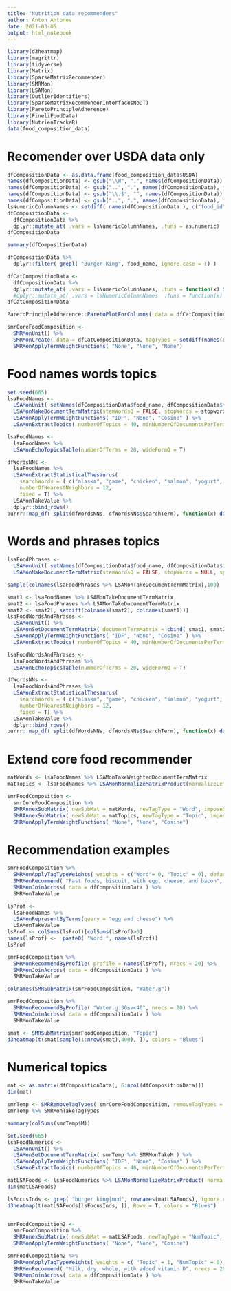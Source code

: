 ```yaml
---
title: "Nutrition data recommenders"
author: Anton Antonov
date: 2021-03-05
output: html_notebook
---
```


```r
library(d3heatmap)
library(magrittr)
library(tidyverse)
library(Matrix)
library(SparseMatrixRecommender)
library(SMRMon)
library(LSAMon)
library(OutlierIdentifiers)
library(SparseMatrixRecommenderInterfacesNoDT)
library(ParetoPrincipleAdherence)
library(FineliFoodData)
library(NutrienTrackeR)
data(food_composition_data)
```

# Recomender over USDA data only

```r
dfCompositionData <- as.data.frame(food_composition_data$USDA)
names(dfCompositionData) <- gsub("\\W", ".", names(dfCompositionData))
names(dfCompositionData) <- gsub("..", ".", names(dfCompositionData), fixed = T)
names(dfCompositionData) <- gsub("\\.$", "", names(dfCompositionData))
names(dfCompositionData) <- gsub("..", ".", names(dfCompositionData), fixed = T)
lsNumericColumnNames <- setdiff( names(dfCompositionData ), c("food_id", "food_name", "food_group", "food_db"))
dfCompositionData <- 
  dfCompositionData %>% 
  dplyr::mutate_at( .vars = lsNumericColumnNames, .funs = as.numeric)
dfCompositionData
```

```r
summary(dfCompositionData)
```

```r
dfCompositionData %>% 
  dplyr::filter( grepl( "Burger King", food_name, ignore.case = T) )
```

```r
dfCatCompositionData <- 
  dfCompositionData %>% 
  dplyr::mutate_at( .vars = lsNumericColumnNames, .funs = function(x) SMRCategorizeToIntervals( vec = x, breaks = seq(0,1000,10), intervalNamesQ = T))
  #dplyr::mutate_at( .vars = lsNumericColumnNames, .funs = function(x) SMRCategorizeToIntervals( vec = x, breaks = NULL, probs = 0:10/10, intervalNamesQ = T))
dfCatCompositionData
```

```r
ParetoPrincipleAdherence::ParetoPlotForColumns( data = dfCatCompositionData, columnNames = setdiff(names(dfCompositionData), c("food_name", "food_id", "food_group", "food_db")), scales = "free_x")
```

```r
smrCoreFoodComposition <- 
  SMRMonUnit() %>% 
  SMRMonCreate( data = dfCatCompositionData, tagTypes = setdiff(names(dfCompositionData), "food_name"), itemColumnName = "food_name", addTagTypesToColumnNamesQ = T) %>% 
  SMRMonApplyTermWeightFunctions( "None", "None", "None")
```

# Food names words topics

```r
set.seed(665)
lsaFoodNames <- 
  LSAMonUnit( setNames(dfCompositionData$food_name, dfCompositionData$food_name) ) %>% 
  LSAMonMakeDocumentTermMatrix(stemWordsQ = FALSE, stopWords = stopwords::stopwords() ) %>% 
  LSAMonApplyTermWeightFunctions( "IDF", "None", "Cosine" ) %>% 
  LSAMonExtractTopics( numberOfTopics = 40, minNumberOfDocumentsPerTerm = 3, method = "NNMF", maxSteps = 15)
```

```r
lsaFoodNames <- 
  lsaFoodNames %>% 
  LSAMonEchoTopicsTable(numberOfTerms = 20, wideFormQ = T)
```
```r
dfWordsNNs <- 
  lsaFoodNames %>% 
  LSAMonExtractStatisticalThesaurus( 
    searchWords = ( c("alaska", "game", "chicken", "salmon", "yogurt", "milk", "coffee", "cold")), 
    numberOfNearestNeighbors = 12, 
    fixed = T) %>% 
  LSAMonTakeValue %>% 
  dplyr::bind_rows()
purrr::map_df( split(dfWordsNNs, dfWordsNNs$SearchTerm), function(x) data.frame( SearchTerm = x$SearchTerm[[1]], Thesaurus = paste(x$Word.Word, collapse = ", ") ) )
```

# Words and phrases topics

```r
lsaFoodPhrases <- 
  LSAMonUnit( setNames(dfCompositionData$food_name, dfCompositionData$food_name) ) %>% 
  LSAMonMakeDocumentTermMatrix(stemWordsQ = FALSE, stopWords = NULL, splitPattern = ",\\s*" )
```

```r
sample(colnames(lsaFoodPhrases %>% LSAMonTakeDocumentTermMatrix),100)
```

```r
smat1 <- lsaFoodNames %>% LSAMonTakeDocumentTermMatrix
smat2 <- lsaFoodPhrases %>% LSAMonTakeDocumentTermMatrix
smat2 <- smat2[, setdiff(colnames(smat2), colnames(smat1))]
lsaFoodWordsAndPhrases <- 
  LSAMonUnit() %>% 
  LSAMonSetDocumentTermMatrix( documentTermMatrix = cbind( smat1, smat2 ) ) %>% 
  LSAMonApplyTermWeightFunctions( "IDF", "None", "Cosine" ) %>% 
  LSAMonExtractTopics( numberOfTopics = 40, minNumberOfDocumentsPerTerm = 3, method = "NNMF", maxSteps = 15)
```

```r
lsaFoodWordsAndPhrases <- 
  lsaFoodWordsAndPhrases %>% 
  LSAMonEchoTopicsTable(numberOfTerms = 20, wideFormQ = T)
```
```r
dfWordsNNs <- 
  lsaFoodWordsAndPhrases %>% 
  LSAMonExtractStatisticalThesaurus( 
    searchWords = ( c("alaska", "game", "chicken", "salmon", "yogurt", "milk", "coffee", "pizza chain", "french")), 
    numberOfNearestNeighbors = 12, 
    fixed = T) %>% 
  LSAMonTakeValue %>% 
  dplyr::bind_rows()
purrr::map_df( split(dfWordsNNs, dfWordsNNs$SearchTerm), function(x) data.frame( SearchTerm = x$SearchTerm[[1]], Thesaurus = paste(x$Word.Word, collapse = ", ") ) )
```

# Extend core food recommender

```r
matWords <- lsaFoodNames %>% LSAMonTakeWeightedDocumentTermMatrix
matTopics <- lsaFoodNames %>% LSAMonNormalizeMatrixProduct(normalizeLeftQ = F) %>% LSAMonTakeW
```

```r
smrFoodComposition <- 
  smrCoreFoodComposition %>% 
  SMRAnnexSubMatrix( newSubMat = matWords, newTagType = "Word", imposeSameRowNamesQ = T, addTagTypesToColumnNamesQ = T) %>% 
  SMRAnnexSubMatrix( newSubMat = matTopics, newTagType = "Topic", imposeSameRowNamesQ = T, addTagTypesToColumnNamesQ = T) %>% 
  SMRMonApplyTermWeightFunctions( "None", "None", "Cosine")
```


# Recommendation examples

```r
smrFoodComposition %>% 
  SMRMonApplyTagTypeWeights( weights = c("Word"= 0, "Topic" = 0), default = 1) %>% 
  SMRMonRecommend( "Fast foods, biscuit, with egg, cheese, and bacon", nrecs = 20, removeHistoryQ = F) %>% 
  SMRMonJoinAcross( data = dfCompositionData ) %>% 
  SMRMonTakeValue
```

```r
lsProf <- 
  lsaFoodNames %>% 
  LSAMonRepresentByTerms(query = "egg and cheese") %>% 
  LSAMonTakeValue
lsProf <- colSums(lsProf)[colSums(lsProf)>0]
names(lsProf) <-  paste0( "Word:", names(lsProf))
lsProf
```

```r
smrFoodComposition %>% 
  SMRMonRecommendByProfile( profile = names(lsProf), nrecs = 20) %>% 
  SMRMonJoinAcross( data = dfCompositionData ) %>% 
  SMRMonTakeValue
```


```r
colnames(SMRSubMatrix(smrFoodComposition, "Water.g"))
```

```r
smrFoodComposition %>% 
  SMRMonRecommendByProfile( "Water.g:30≤v<40", nrecs = 20) %>% 
  SMRMonJoinAcross( data = dfCompositionData ) %>% 
  SMRMonTakeValue
```

```r
smat <- SMRSubMatrix(smrFoodComposition, "Topic")
d3heatmap(t(smat[sample(1:nrow(smat),400), ]), colors = "Blues")
```


# Numerical topics

```r
mat <- as.matrix(dfCompositionData[, 6:ncol(dfCompositionData)])
dim(mat)
```

```r
smrTemp <- SMRRemoveTagTypes( smrCoreFoodComposition, removeTagTypes = c("food_id", "food_group", "food_db"))
smrTemp %>% SMRMonTakeTagTypes
```
```r
summary(colSums(smrTemp$M))
```

```r
set.seed(665)
lsaFoodNumerics <- 
  LSAMonUnit() %>% 
  LSAMonSetDocumentTermMatrix( smrTemp %>% SMRMonTakeM ) %>% 
  LSAMonApplyTermWeightFunctions( "IDF", "None", "Cosine" ) %>% 
  LSAMonExtractTopics( numberOfTopics = 40, minNumberOfDocumentsPerTerm = 3, method = "NNMF", maxSteps = 15)
```

```r
matLSAFoods <- lsaFoodNumerics %>% LSAMonNormalizeMatrixProduct( normalizeLeftQ = F) %>% LSAMonTakeW
dim(matLSAFoods)
```

```r
lsFocusInds <- grep( "burger king|mcd", rownames(matLSAFoods), ignore.case = T )
d3heatmap(t(matLSAFoods[lsFocusInds, ]), Rowv = T, colors = "Blues")
```
```r

```


```r
smrFoodComposition2 <- 
  smrFoodComposition %>% 
  SMRAnnexSubMatrix( newSubMat = matLSAFoods, newTagType = "NumTopic", imposeSameRowNamesQ = T, addTagTypesToColumnNamesQ = T) %>% 
  SMRMonApplyTermWeightFunctions( "None", "None", "Cosine")
```


```r
smrFoodComposition2 %>% 
  SMRMonApplyTagTypeWeights( weights = c( "Topic" = 1, "NumTopic" = 0), default = 0) %>% 
  SMRMonRecommend( "Milk, dry, whole, with added vitamin D", nrecs = 20, removeHistoryQ = F) %>% 
  SMRMonJoinAcross( data = dfCompositionData ) %>% 
  SMRMonTakeValue
```
